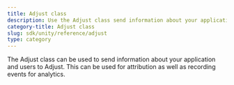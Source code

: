 ```yaml
---
title: Adjust class
description: Use the Adjust class send information about your application and users to Adjust
category-title: Adjust class
slug: sdk/unity/reference/adjust
type: category
---
```


The Adjust class can be used to send information about your application and users to Adjust. This can be used for attribution as well as recording events for analytics.
